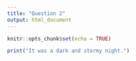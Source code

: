 ```yaml
---
title: "Question 2"
output: html_document
---
```


```r
knitr::opts_chunk$set(echo = TRUE)
```

```r
print("It was a dark and stormy night.")
```
